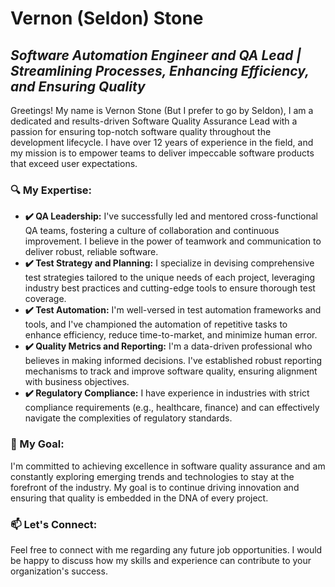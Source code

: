 # Vernon (Seldon) Stone

## *Software Automation Engineer and QA Lead | Streamlining Processes, Enhancing Efficiency, and Ensuring Quality*

Greetings! My name is Vernon Stone (But I prefer to go by Seldon), I am a dedicated and results-driven Software Quality Assurance Lead with a passion for ensuring top-notch software quality throughout the development lifecycle. I have over 12 years of experience in the field, and my mission is to empower teams to deliver impeccable software products that exceed user expectations.


### 🔍 My Expertise:

 - **✔️ QA Leadership:** I've successfully led and mentored cross-functional QA teams, fostering a culture of collaboration and continuous improvement. I believe in the power of teamwork and communication to deliver robust, reliable software.
 - **✔️ Test Strategy and Planning:** I specialize in devising comprehensive test strategies tailored to the unique needs of each project, leveraging industry best practices and cutting-edge tools to ensure thorough test coverage.
 - **✔️ Test Automation:** I'm well-versed in test automation frameworks and tools, and I've championed the automation of repetitive tasks to enhance efficiency, reduce time-to-market, and minimize human error.
 - **✔️ Quality Metrics and Reporting:** I'm a data-driven professional who believes in making informed decisions. I've established robust reporting mechanisms to track and improve software quality, ensuring alignment with business objectives.
 - **✔️ Regulatory Compliance:** I have experience in industries with strict compliance requirements (e.g., healthcare, finance) and can effectively navigate the complexities of regulatory standards.
    

### 🎯 My Goal:
    
I'm committed to achieving excellence in software quality assurance and am constantly exploring emerging trends and technologies to stay at the forefront of the industry. My goal is to continue driving innovation and ensuring that quality is embedded in the DNA of every project.
    

### 📫 Let's Connect:
    
Feel free to connect with me regarding any future job opportunities. I would be happy to discuss how my skills and experience can contribute to your organization's success.
